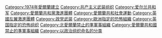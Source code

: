 {{Commonscat}}
{{Catmain}}
[[Category:1974年愛爾蘭建立|Category:1974年愛爾蘭建立]]
[[Category:共产主义武装组织|Category:共产主义武装组织]]
[[Category:爱尔兰共和军|Category:爱尔兰共和军]]
[[Category:愛爾蘭共和黨激進團體|Category:愛爾蘭共和黨激進團體]]
[[Category:愛爾蘭共和社會運動|Category:愛爾蘭共和社會運動]]
[[Category:英國左翼激進團體|Category:英國左翼激進團體]]
[[Category:政党武装|Category:政党武装]]
[[Category:歐洲指定的恐怖組織|Category:歐洲指定的恐怖組織]]
[[Category:英国指定的恐怖组织|Category:英国指定的恐怖组织]]
[[Category:北愛爾蘭禁止的準軍事組織|Category:北愛爾蘭禁止的準軍事組織]]
[[Category:愛爾蘭共和國禁止的準軍事組織|Category:愛爾蘭共和國禁止的準軍事組織]]
[[Category:以政治组织命名的分类|Category:以政治组织命名的分类]]
<!-- [[Category:Wikipedia_categories_named_after_organisations_based_in_Ireland|Category:Wikipedia categories named after organisations based in Ireland]] -->